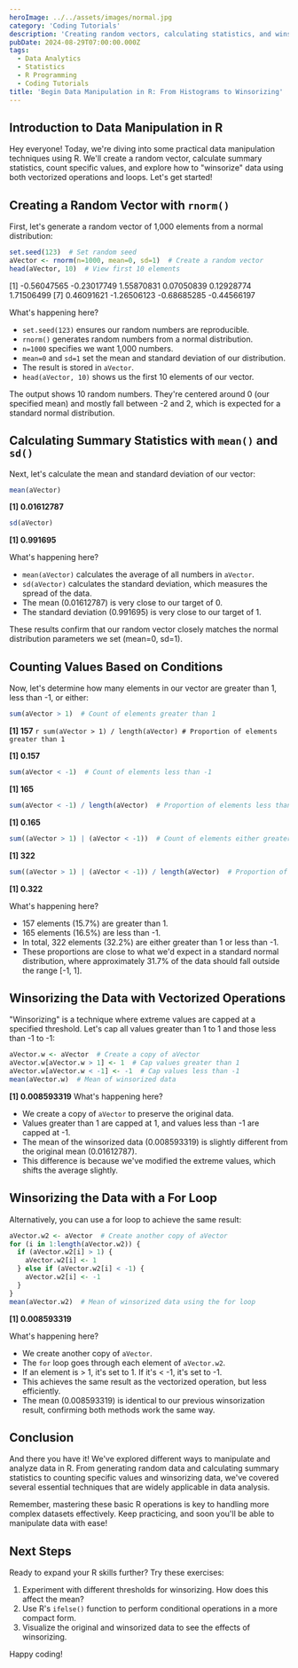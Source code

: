```yaml
---
heroImage: ../../assets/images/normal.jpg
category: 'Coding Tutorials'
description: 'Creating random vectors, calculating statistics, and winsorizing data to handle outliers effectively.'
pubDate: 2024-08-29T07:00:00.000Z
tags:
  - Data Analytics
  - Statistics
  - R Programming
  - Coding Tutorials
title: 'Begin Data Manipulation in R: From Histograms to Winsorizing'
---
```



## Introduction to Data Manipulation in R

Hey everyone! Today, we're diving into some practical data manipulation techniques using R. We'll create a random vector, calculate summary statistics, count specific values, and explore how to "winsorize" data using both vectorized operations and loops. Let's get started!

## Creating a Random Vector with `rnorm()`

First, let's generate a random vector of 1,000 elements from a normal distribution:

```r
set.seed(123)  # Set random seed
aVector <- rnorm(n=1000, mean=0, sd=1)  # Create a random vector
head(aVector, 10)  # View first 10 elements
```

<OutputDisplay>

[1] -0.56047565 -0.23017749 1.55870831 0.07050839 0.12928774 1.71506499
[7] 0.46091621 -1.26506123 -0.68685285 -0.44566197

</OutputDisplay>
What's happening here?

- `set.seed(123)` ensures our random numbers are reproducible.
- `rnorm()` generates random numbers from a normal distribution.
- `n=1000` specifies we want 1,000 numbers.
- `mean=0` and `sd=1` set the mean and standard deviation of our distribution.
- The result is stored in `aVector`.
- `head(aVector, 10)` shows us the first 10 elements of our vector.

The output shows 10 random numbers. They're centered around 0 (our specified mean) and mostly fall between -2 and 2, which is expected for a standard normal distribution.

## Calculating Summary Statistics with `mean()` and `sd()`

Next, let's calculate the mean and standard deviation of our vector:

```r
mean(aVector)
```

<OutputDisplay>**[1] 0.01612787**</OutputDisplay>

```r
sd(aVector)
```

<OutputDisplay>**[1] 0.991695**</OutputDisplay>

What's happening here?

- `mean(aVector)` calculates the average of all numbers in `aVector`.
- `sd(aVector)` calculates the standard deviation, which measures the spread of the data.
- The mean (0.01612787) is very close to our target of 0.
- The standard deviation (0.991695) is very close to our target of 1.

These results confirm that our random vector closely matches the normal distribution parameters we set (mean=0, sd=1).

## Counting Values Based on Conditions

Now, let's determine how many elements in our vector are greater than 1, less than -1, or either:

```r
sum(aVector > 1)  # Count of elements greater than 1
```

<OutputDisplay>**[1] 157**</OutputDisplay>
```r sum(aVector > 1) / length(aVector) # Proportion of elements greater than 1 ```

<OutputDisplay>**[1] 0.157**</OutputDisplay>

```r
sum(aVector < -1)  # Count of elements less than -1
```

<OutputDisplay>**[1] 165**</OutputDisplay>

```r
sum(aVector < -1) / length(aVector)  # Proportion of elements less than -1
```

<OutputDisplay>**[1] 0.165**</OutputDisplay>

```r
sum((aVector > 1) | (aVector < -1))  # Count of elements either greater than 1 or less than -1
```

<OutputDisplay>**[1] 322**</OutputDisplay>

```r
sum((aVector > 1) | (aVector < -1)) / length(aVector)  # Proportion of elements either greater than 1 or less than -1
```

<OutputDisplay>**[1] 0.322**</OutputDisplay>

What's happening here?

- 157 elements (15.7%) are greater than 1.
- 165 elements (16.5%) are less than -1.
- In total, 322 elements (32.2%) are either greater than 1 or less than -1.
- These proportions are close to what we'd expect in a standard normal distribution, where approximately 31.7% of the data should fall outside the range [-1, 1].

## Winsorizing the Data with Vectorized Operations

"Winsorizing" is a technique where extreme values are capped at a specified threshold. Let's cap all values greater than 1 to 1 and those less than -1 to -1:

```r
aVector.w <- aVector  # Create a copy of aVector
aVector.w[aVector.w > 1] <- 1  # Cap values greater than 1
aVector.w[aVector.w < -1] <- -1  # Cap values less than -1
mean(aVector.w)  # Mean of winsorized data
```

<OutputDisplay>**[1] 0.008593319**</OutputDisplay>
What's happening here?

- We create a copy of `aVector` to preserve the original data.
- Values greater than 1 are capped at 1, and values less than -1 are capped at -1.
- The mean of the winsorized data (0.008593319) is slightly different from the original mean (0.01612787).
- This difference is because we've modified the extreme values, which shifts the average slightly.

## Winsorizing the Data with a For Loop

Alternatively, you can use a for loop to achieve the same result:

```r
aVector.w2 <- aVector  # Create another copy of aVector
for (i in 1:length(aVector.w2)) {
  if (aVector.w2[i] > 1) {
    aVector.w2[i] <- 1
  } else if (aVector.w2[i] < -1) {
    aVector.w2[i] <- -1
  }
}
mean(aVector.w2)  # Mean of winsorized data using the for loop
```

<OutputDisplay>**[1] 0.008593319**</OutputDisplay>

What's happening here?

- We create another copy of `aVector`.
- The `for` loop goes through each element of `aVector.w2`.
- If an element is > 1, it's set to 1. If it's < -1, it's set to -1.
- This achieves the same result as the vectorized operation, but less efficiently.
- The mean (0.008593319) is identical to our previous winsorization result, confirming both methods work the same way.

## Conclusion

And there you have it! We've explored different ways to manipulate and analyze data in R. From generating random data and calculating summary statistics to counting specific values and winsorizing data, we've covered several essential techniques that are widely applicable in data analysis.

Remember, mastering these basic R operations is key to handling more complex datasets effectively. Keep practicing, and soon you'll be able to manipulate data with ease!

## Next Steps

Ready to expand your R skills further? Try these exercises:

1. Experiment with different thresholds for winsorizing. How does this affect the mean?
2. Use R's `ifelse()` function to perform conditional operations in a more compact form.
3. Visualize the original and winsorized data to see the effects of winsorizing.

Happy coding!
